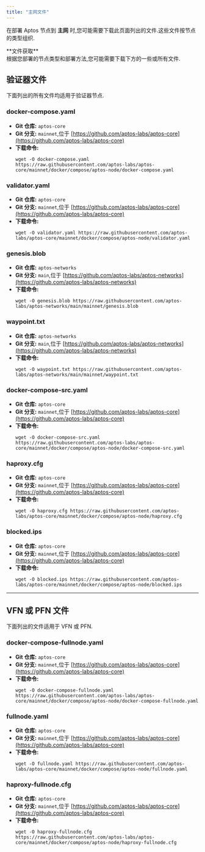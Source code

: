```yaml
---
title: "主网文件"
---
```



在部署 Aptos 节点到 **主网** 时,您可能需要下载此页面列出的文件.这些文件按节点的类型组织.

<Aside type="note">
  **文件获取**<br />
  根据您部署的节点类型和部署方法,您可能需要下载下方的一些或所有文件.
</Aside>

## 验证器文件

下面列出的所有文件均适用于验证器节点.

### docker-compose.yaml

- **Git 仓库:** `aptos-core`
- **Git 分支:** `mainnet`,位于 [https://github.com/aptos-labs/aptos-core](https://github.com/aptos-labs/aptos-core)
- **下载命令:**
  ```shellscript filename="Terminal"
  wget -O docker-compose.yaml https://raw.githubusercontent.com/aptos-labs/aptos-core/mainnet/docker/compose/aptos-node/docker-compose.yaml
  ```

### validator.yaml

- **Git 仓库:** `aptos-core`
- **Git 分支:** `mainnet`,位于 [https://github.com/aptos-labs/aptos-core](https://github.com/aptos-labs/aptos-core)
- **下载命令:**
  ```shellscript filename="Terminal"
  wget -O validator.yaml https://raw.githubusercontent.com/aptos-labs/aptos-core/mainnet/docker/compose/aptos-node/validator.yaml
  ```

### genesis.blob

- **Git 仓库:** `aptos-networks`
- **Git 分支:** `main`,位于 [https://github.com/aptos-labs/aptos-networks](https://github.com/aptos-labs/aptos-networks)
- **下载命令:**
  ```shellscript filename="Terminal"
  wget -O genesis.blob https://raw.githubusercontent.com/aptos-labs/aptos-networks/main/mainnet/genesis.blob
  ```

### waypoint.txt

- **Git 仓库:** `aptos-networks`
- **Git 分支:** `main`,位于 [https://github.com/aptos-labs/aptos-networks](https://github.com/aptos-labs/aptos-networks)
- **下载命令:**
  ```shellscript filename="Terminal"
  wget -O waypoint.txt https://raw.githubusercontent.com/aptos-labs/aptos-networks/main/mainnet/waypoint.txt
  ```

### docker-compose-src.yaml

- **Git 仓库:** `aptos-core`
- **Git 分支:** `mainnet`,位于 [https://github.com/aptos-labs/aptos-core](https://github.com/aptos-labs/aptos-core)
- **下载命令:**
  ```shellscript filename="Terminal"
  wget -O docker-compose-src.yaml https://raw.githubusercontent.com/aptos-labs/aptos-core/mainnet/docker/compose/aptos-node/docker-compose-src.yaml
  ```

### haproxy.cfg

- **Git 仓库:** `aptos-core`
- **Git 分支:** `mainnet`,位于 [https://github.com/aptos-labs/aptos-core](https://github.com/aptos-labs/aptos-core)
- **下载命令:**
  ```shellscript filename="Terminal"
  wget -O haproxy.cfg https://raw.githubusercontent.com/aptos-labs/aptos-core/mainnet/docker/compose/aptos-node/haproxy.cfg
  ```

### blocked.ips

- **Git 仓库:** `aptos-core`
- **Git 分支:** `mainnet`,位于 [https://github.com/aptos-labs/aptos-core](https://github.com/aptos-labs/aptos-core)
- **下载命令:**
  ```shellscript filename="Terminal"
  wget -O blocked.ips https://raw.githubusercontent.com/aptos-labs/aptos-core/mainnet/docker/compose/aptos-node/blocked.ips
  ```

***

## VFN 或 PFN 文件

下面列出的文件适用于 VFN 或 PFN.

### docker-compose-fullnode.yaml

- **Git 仓库:** `aptos-core`
- **Git 分支:** `mainnet`,位于 [https://github.com/aptos-labs/aptos-core](https://github.com/aptos-labs/aptos-core)
- **下载命令:**
  ```shellscript filename="Terminal"
  wget -O docker-compose-fullnode.yaml https://raw.githubusercontent.com/aptos-labs/aptos-core/mainnet/docker/compose/aptos-node/docker-compose-fullnode.yaml
  ```

### fullnode.yaml

- **Git 仓库:** `aptos-core`
- **Git 分支:** `mainnet`,位于 [https://github.com/aptos-labs/aptos-core](https://github.com/aptos-labs/aptos-core)
- **下载命令:**
  ```shellscript filename="Terminal"
  wget -O fullnode.yaml https://raw.githubusercontent.com/aptos-labs/aptos-core/mainnet/docker/compose/aptos-node/fullnode.yaml
  ```

### haproxy-fullnode.cfg

- **Git 仓库:** `aptos-core`
- **Git 分支:** `mainnet`,位于 [https://github.com/aptos-labs/aptos-core](https://github.com/aptos-labs/aptos-core)
- **下载命令:**
  ```shellscript filename="Terminal"
  wget -O haproxy-fullnode.cfg https://raw.githubusercontent.com/aptos-labs/aptos-core/mainnet/docker/compose/aptos-node/haproxy-fullnode.cfg
  ```
